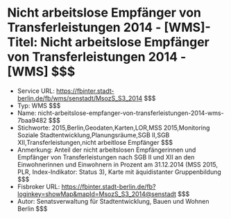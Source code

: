 # Nicht arbeitslose Empfänger von Transferleistungen 2014 - [WMS]- Titel: Nicht arbeitslose Empfänger von Transferleistungen 2014 - [WMS] $$$
- Service URL: https://fbinter.stadt-berlin.de/fb/wms/senstadt/MsozS_S3_2014 $$$
- Typ: WMS $$$
- Name: nicht-arbeitslose-empfanger-von-transferleistungen-2014-wms-7baa9482 $$$
- Stichworte: 2015,Berlin,Geodaten,Karten,LOR,MSS 2015,Monitoring Soziale Stadtentwicklung,Planungsräume,SGB II,SGB XII,Transferleistungen,nicht arbeitlose Empfänger $$$
- Anmerkung: Anteil der nicht arbeitslosen Empfängerinnen und Empfänger von Transferleistungen nach SGB II und XII an den Einwohnerinnen und Einwohnern in Prozent am 31.12.2014 (MSS 2015, PLR, Index-Indikator: Status 3), Karte mit äquidistanter Gruppenbildung $$$
- Fisbroker URL: https://fbinter.stadt-berlin.de/fb?loginkey=showMap&mapId=MsozS_S3_2014@senstadt $$$
- Autor: Senatsverwaltung für Stadtentwicklung, Bauen und Wohnen Berlin $$$
